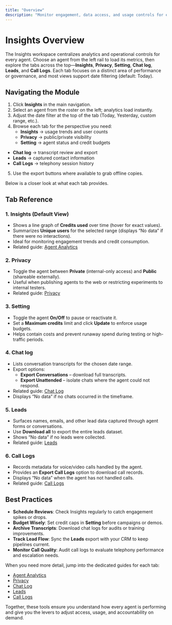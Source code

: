 ```yaml
---
title: "Overview"
description: "Monitor engagement, data access, and usage controls for every agent"
---
```


# Insights Overview

The Insights workspace centralizes analytics and operational controls for every agent. Choose an agent from the left rail to load its metrics, then explore the tabs across the top—**Insights**, **Privacy**, **Setting**, **Chat log**, **Leads**, and **Call Logs**. Each tab focuses on a distinct area of performance or governance, and most views support date filtering (default: Today).

## Navigating the Module

1. Click **Insights** in the main navigation.
2. Select an agent from the roster on the left; analytics load instantly.
3. Adjust the date filter at the top of the tab (Today, Yesterday, custom range, etc.).
4. Browse each tab for the perspective you need:
   - **Insights** → usage trends and user counts
   - **Privacy** → public/private visibility
   - **Setting** → agent status and credit budgets
- **Chat log** → transcript review and export
- **Leads** → captured contact information
- **Call Logs** → telephony session history
5. Use the export buttons where available to grab offline copies.

Below is a closer look at what each tab provides.

## Tab Reference

### 1. Insights (Default View)
- Shows a line graph of **Credits used** over time (hover for exact values).
- Summarizes **Unique users** for the selected range (displays “No data” if there were no interactions).
- Ideal for monitoring engagement trends and credit consumption.
- Related guide: [Agent Analytics](/insights/agent-analytics)

### 2. Privacy
- Toggle the agent between **Private** (internal-only access) and **Public** (shareable externally).
- Useful when publishing agents to the web or restricting experiments to internal testers.
- Related guide: [Privacy](/insights/privacy)

### 3. Setting
- Toggle the agent **On/Off** to pause or reactivate it.
- Set a **Maximum credits** limit and click **Update** to enforce usage budgets.
- Helps contain costs and prevent runaway spend during testing or high-traffic periods.

### 4. Chat log
- Lists conversation transcripts for the chosen date range.
- Export options:
  - **Export Conversations** – download full transcripts.
  - **Export Unattended** – isolate chats where the agent could not respond.
- Related guide: [Chat Log](/insights/chat-log)
- Displays “No data” if no chats occurred in the timeframe.

### 5. Leads
- Surfaces names, emails, and other lead data captured through agent forms or conversations.
- Use **Download all** to export the entire leads dataset.
- Shows “No data” if no leads were collected.
- Related guide: [Leads](/insights/leads)

### 6. Call Logs
- Records metadata for voice/video calls handled by the agent.
- Provides an **Export Call Logs** option to download call records.
- Displays “No data” when the agent has not handled calls.
- Related guide: [Call Logs](/insights/call-logs)

## Best Practices

- **Schedule Reviews**: Check Insights regularly to catch engagement spikes or drops.
- **Budget Wisely**: Set credit caps in **Setting** before campaigns or demos.
- **Archive Transcripts**: Download chat logs for audits or training improvements.
- **Track Lead Flow**: Sync the **Leads** export with your CRM to keep pipelines current.
- **Monitor Call Quality**: Audit call logs to evaluate telephony performance and escalation needs.

When you need more detail, jump into the dedicated guides for each tab:
- [Agent Analytics](/insights/agent-analytics)
- [Privacy](/insights/privacy)
- [Chat Log](/insights/chat-log)
- [Leads](/insights/leads)
- [Call Logs](/insights/call-logs)

Together, these tools ensure you understand how every agent is performing and give you the levers to adjust access, usage, and accountability on demand.
